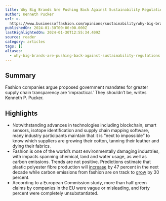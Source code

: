 ```yaml
---
title: Why Big Brands Are Pushing Back Against Sustainability Regulations
author: Kenneth Pucker
url: >-
  https://www.businessoffashion.com/opinions/sustainability/why-big-brands-are-pushing-back-against-sustainability-regulations/
publishedOn: 2024-01-30T00:00:00.000Z
lastHighlightedOn: 2024-01-30T12:55:34.409Z
source: reader
category: articles
tags: []
aliases:
  - why-big-brands-are-pushing-back-against-sustainability-regulations
---
```

## Summary

Fashion companies argue proposed government mandates for greater supply chain transparency are ‘impractical.’ They shouldn’t be, writes Kenneth P. Pucker.

## Highlights
- Notwithstanding advances in technologies including blockchain, smart sensors, isotope identification and supply chain mapping software, many industry participants maintain that it is “next to impossible” to know which suppliers are growing their cotton, tanning their leather and dying their fabrics.
- Fashion is one of the world’s most environmentally damaging industries, with impacts spanning chemical, land and water usage, as well as carbon emissions. Trends are not positive. Predictions estimate that plastic polyester fibre production will [increase](https://www.bloomberg.com/graphics/2022-fashion-industry-environmental-impact/?sref=fnjoKOAK) by 47 percent in the next decade while carbon emissions from fashion are on track to [grow](https://www.mckinsey.com/industries/retail/our-insights/fashion-on-climate) by 30 percent.
- According to a European Commission study, more than half green claims by companies in the EU were vague or misleading, and forty percent were completely unsubstantiated.
